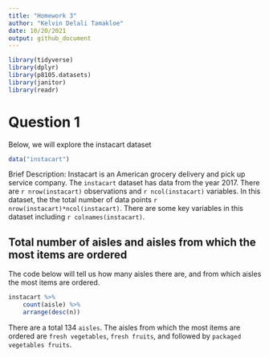 ```yaml
---
title: "Homework 3"
author: "Kelvin Delali Tamakloe"
date: 10/20/2021
output: github_document
---
```

```r
library(tidyverse)
library(dplyr)
library(p8105.datasets)
library(janitor)
library(readr)
```

# Question 1 

Below, we will explore the instacart dataset

```r
data("instacart")
```

Brief Description:
Instacart is an American grocery delivery and pick up service company. The `instacart` dataset has data from the year 2017. There are `r nrow(instacart)` observations and `r ncol(instacart)` variables. In this dataset, the the total number of data points `r nrow(instacart)*ncol(instacart)`. There are some key variables in this dataset including `r colnames(instacart)`.

## Total number of aisles and aisles from which the most items are ordered

The code below will tell us how many aisles there are, and from which aisles the most items are ordered.

```r
instacart %>% 
	count(aisle) %>% 
	arrange(desc(n))
```
There are a total 134 `aisles`. The aisles from which the most items are ordered are `fresh vegetables`, `fresh fruits`, and followed by `packaged vegetables fruits`. 